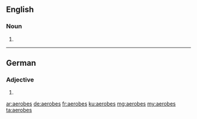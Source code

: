==English==

===Noun===
{{head|en|plural}}

# {{plural of|aerobe|lang=en}}

----

==German==

===Adjective===
{{head|de|adjective form}}

# {{inflected form of|aerob|lang=de}}

[[ar:aerobes]]
[[de:aerobes]]
[[fr:aerobes]]
[[ku:aerobes]]
[[mg:aerobes]]
[[my:aerobes]]
[[ta:aerobes]]